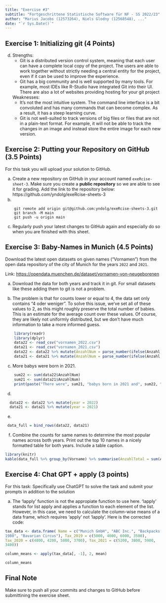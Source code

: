 ```yaml
---
title: "Exercise #3"
subtitle: "Fortgeschrittene Statistische Software für NF - SS 2022/23"
author: "Marius Jacobs (12573264), Niels Glodny (12568548), ..."
date: "`r Sys.Date()`"
---
```


## Exercise 1: Initializing git (4 Points)

d)  Strengths: 
    - Git is a distributed version control system, meaning that each user can have a complete local copy of the project. The users are able to work together 
    without strictly needing a central entity for the project, even if it can 
    be used to improve the experience.
    - Git has a big community and is well supported by many tools. For example, 
    most IDEs like R-Studio have integrated Git into their UI. There are also a 
    lot of websites providing hosting for your git project
    
    Weaknesses: 
    - It's not the most intuitive system. The command line interface is a bit 
    convoluted and has many commands that can become complex. As a result, it has a steep learning curve. 
    - Git is not well-suited to track versions of big files or files that are not in
    a plain-text format. For example, it will not be able to track the changes in
    an image and instead store the entire image for each new version.

## Exercise 2: Putting your Repository on GitHub (3.5 Points)

For this task you will upload your solution to GitHub.

a)  Create a new repository on GitHub in your account named
    `exeRcise-sheet-3`. Make sure you create a **public repository** so
    we are able to see it for grading. Add the link to the repository
    below: https://github.com/yndolg/exeRcise-sheets-3
b)  
```{}
    git remote add origin git@github.com:yndolg/exeRcise-sheets-3.git
    git branch -M main
    git push -u origin main
```
c)  Regularly push your latest changes to GitHub again and especially do
    so when you are finished with this sheet.

## Exercise 3: Baby-Names in Munich (4.5 Points)

Download the latest open datasets on given names ("Vornamen") from the
open data repository of the city of Munich for the years `2022` and
`2021`.

Link: <https://opendata.muenchen.de/dataset/vornamen-von-neugeborenen>

a)  Download the data for both years and track it in git. For small
    datasets like these adding them to git is not a problem.

b) The problem is that for counts lower or equal to 4, the data set only contains
    "4 oder weniger". To solve this issue, we've set all of these values to 2,
    as this might roughly preserve the total number of babies. This is an
    estimate for the average count over these values. Of course, they are likely
    not uniformly distributed, but we don't have much information to take a 
    more informed guess.

```r
    library(readr)
    library(dplyr)
    data22 <- read_csv("vornamen_2022.csv")
    data21 <- read_csv("vornamen_2021.csv")
    data22 <- data22 %>% mutate(AnzahlNum = parse_number(ifelse(Anzahl == "4 oder weniger", "2", Anzahl)))
    data21 <- data21 %>% mutate(AnzahlNum = parse_number(ifelse(Anzahl == "4 oder weniger", "2", Anzahl)))
```

c)  More babys were born in 2021.
```r
    sum22 <- sum(data22$AnzahlNum)
    sum21 <- sum(data21$AnzahlNum)
    print(paste("There were", sum21, "babys born in 2021 and", sum22, "babys born in 2022."))
```
  
d)  
```r
  data22 <- data22 %>% mutate(year = 2022)
  data21 <- data21 %>% mutate(year = 2021)
```
    

e)  
```r
 data_full = bind_rows(data22, data21)
```

f)  Combine the counts for same names to determine the most popular
    names across both years. Print out the top 10 names in a nicely
    formatted table for both years. Include a table caption.
```r
library(knitr)
kable(data_full %>% group_by(Vorname) %>% summarise(AnzahlTotal = sum(AnzahlNum)) %>% arrange(-AnzahlTotal) %>% head(10), caption="Most common forenames in Munich in the years 2021 and 2022")
```

## Exercise 4: Chat GPT + apply (3 points)

For this task: Specifically use ChatGPT to solve the task and submit
your prompts in addition to the solution

a) The 'lapply' function is not the appropiate function to use here. 'lapply'
stands for list apply and applies a function to each element of the list. However,
in this case, we need to calculate the column-wise means of a data frame, which requires
'apply' not 'lapply'. Here is the corrected code:

```r
tax_data <- data.frame( Name = c("Munich GmbH", "ABC Inc.", "Backpacks
1980", "Bavarian Circus"), Tax_2019 = c(5000, 4000, 6000, 3500),
Tax_2020 = c(4800, 4200, 5800, 3700), Tax_2021 = c(5200, 3800, 5900,
3400))

column_means <- apply(tax_data[, -1], 2, mean)

column_means
```


## Final Note

Make sure to push all your commits and changes to GitHub before
submittining the exercise sheet.
